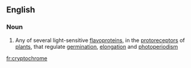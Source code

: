 ==English==

===Noun===
{{wikipedia}}
{{en-noun}}

#{{biochemistry}} Any of several light-sensitive [[flavoprotein]]s, in the [[protoreceptor]]s of [[plant]]s, that regulate [[germination]], [[elongation]] and [[photoperiodism]]

[[fr:cryptochrome]]